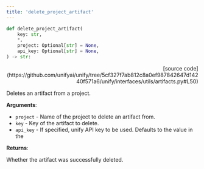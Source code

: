```yaml
---
title: 'delete_project_artifact'
---
```


```python
def delete_project_artifact(
    key: str,
    *,
    project: Optional[str] = None,
    api_key: Optional[str] = None,
) -> str:
```

<p align="right">[source code](https://github.com/unifyai/unify/tree/5cf327f7ab812c8a0ef987842647d14240f571a6/unify/interfaces/utils/artifacts.py#L50)</p>

Deletes an artifact from a project.

**Arguments**:

- `project` - Name of the project to delete an artifact from.
- `key` - Key of the artifact to delete.
- `api_key` - If specified, unify API key to be used. Defaults to the value in the



**Returns**:

Whether the artifact was successfully deleted.